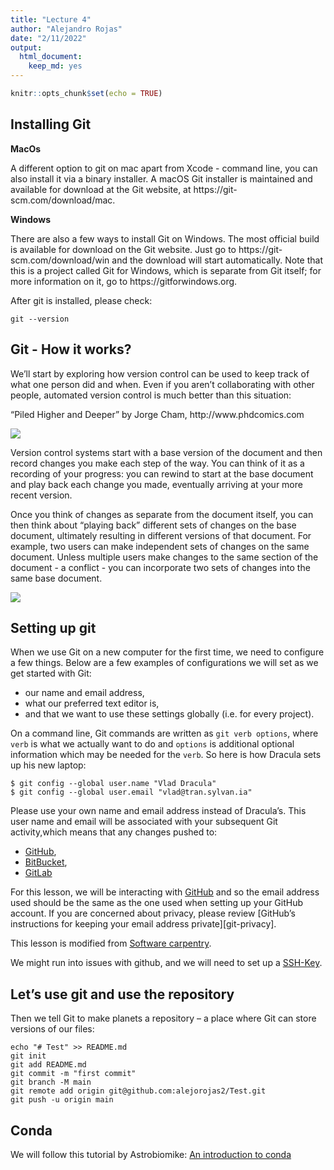 ```yaml
---
title: "Lecture 4"
author: "Alejandro Rojas"
date: "2/11/2022"
output: 
  html_document: 
    keep_md: yes
---
```


```r
knitr::opts_chunk$set(echo = TRUE)
```

## Installing Git

__MacOs__

A different option to git on mac apart from Xcode - command line, you can also install it via a binary installer. A macOS Git installer is maintained and available for download at the Git website, at https://git-scm.com/download/mac.

__Windows__

There are also a few ways to install Git on Windows. The most official build is available for download on the Git website. Just go to https://git-scm.com/download/win and the download will start automatically. Note that this is a project called Git for Windows, which is separate from Git itself; for more information on it, go to https://gitforwindows.org.

After git is installed, please check:

```
git --version
```

## Git - How it works?

We’ll start by exploring how version control can be used to keep track of what one person did and when. Even if you aren’t collaborating with other people, automated version control is much better than this situation:

"Piled Higher and Deeper" by Jorge Cham, http://www.phdcomics.com

![][id1]

Version control systems start with a base version of the document and then record changes you make each step of the way. You can think of it as a recording of your progress: you can rewind to start at the base document and play back each change you made, eventually arriving at your more recent version.

Once you think of changes as separate from the document itself, you can then think about “playing back” different sets of changes on the base document, ultimately resulting in different versions of that document. For example, two users can make independent sets of changes on the same document. Unless multiple users make changes to the same section of the document - a conflict - you can incorporate two sets of changes into the same base document.

![][id2]

## Setting up git

When we use Git on a new computer for the first time,
we need to configure a few things. Below are a few examples
of configurations we will set as we get started with Git:

*   our name and email address,
*   what our preferred text editor is,
*   and that we want to use these settings globally (i.e. for every project).

On a command line, Git commands are written as `git verb options`,
where `verb` is what we actually want to do and `options` is additional optional information which may be needed for the `verb`. So here is how
Dracula sets up his new laptop:

```
$ git config --global user.name "Vlad Dracula"
$ git config --global user.email "vlad@tran.sylvan.ia"
```

Please use your own name and email address instead of Dracula's. This user name and email will be associated with your subsequent Git activity,which means that any changes pushed to:

- [GitHub](https://github.com/),
- [BitBucket](https://bitbucket.org/),
- [GitLab](https://gitlab.com/)

For this lesson, we will be interacting with [GitHub](https://github.com/) and so the email address used should be the same as the one used when setting up your GitHub account. If you are concerned about privacy, please review [GitHub's instructions for keeping your email address private][git-privacy]. 

This lesson is modified from [Software carpentry](https://swcarpentry.github.io/git-novice/02-setup/index.html).

We might run into issues with github, and we will need to set up a [SSH-Key](https://docs.github.com/en/authentication/keeping-your-account-and-data-secure/reviewing-your-ssh-keys).

## Let's use git and use the repository

Then we tell Git to make planets a repository – a place where Git can store versions of our files:
```
echo "# Test" >> README.md
git init
git add README.md
git commit -m "first commit"
git branch -M main
git remote add origin git@github.com:alejorojas2/Test.git
git push -u origin main
```


## Conda

We will follow this tutorial by Astrobiomike: [An introduction to conda](https://astrobiomike.github.io/unix/conda-intro)



[id1]: Images/phd101212s.png
[id2]: Images/Version_control.png